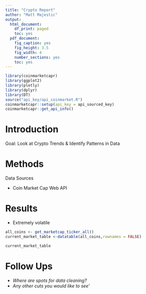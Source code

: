 ---
title: "Crypto Report"
author: "Matt Majestic"
output:
  html_document:
    df_print: paged
    toc: yes
  pdf_document:
    fig_caption: yes
    fig_height: 3.5
    fig_width: 4
    number_sections: yes
    toc: yes
---

```{r setup, include=FALSE}
library(coinmarketcapr)
library(ggplot2)
library(plotly)
library(dplyr)
library(DT)
source("api_key/api_coinmarket.R")
coinmarketcapr::setup(api_key = api_sourced_key)
coinmarketcapr::get_api_info()
```
\newpage
# Introduction

Goal: Look at Crypto Trends & Identify Patterns in Data

# Methods

Data Sources

* Coin Market Cap Web API


# Results 

* Extremely volatile

```{r build,echo = FALSE,warning=FALSE}
all_coins <- get_marketcap_ticker_all()
current_market_table <-datatable(all_coins,rownames = FALSE)
```

```{r visual,echo=FALSE}
current_market_table
```

# Follow Ups

* *Where are spots for data cleaning?*
* *Any other cuts you would like to see'*

